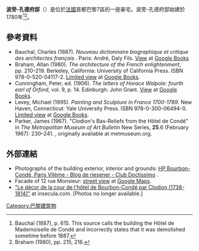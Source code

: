 '''波旁-孔德府邸'''（{{lang-fr|Hôtel de Bourbon-Condé}}）是位於[[法國|法國]]首都巴黎7區的一座豪宅。波旁-孔德府邸始建於1780年<ref>Bauchal (1887), p. 615. This source calls the building the Hôtel de Mademoiselle de Condé and incorrectly states that it was demolished sometime before 1887.</ref><ref name=Braham>Braham (1980), pp. 215, 216.</ref>。
==參考資料==
* Bauchal, Charles (1887). ''Nouveau dictionnaire biographique et critique des architectes français'' {{fr-icon}}. Paris: André, Daly Fils. [http://books.google.com/books?id=TkwAAAAAYAAJ&pg=PA615#v=onepage&q&f=false View] {{Wayback|url=http://books.google.com/books?id=TkwAAAAAYAAJ&pg=PA615#v=onepage&q&f=false |date=20140707073343 }} at [[Google_Books|Google Books]]
* Braham, Allan (1980). ''The architecture of the French enlightenment'', pp. 210–219. Berkeley, California: University of California Press. ISBN 978-0-520-04117-2. [http://books.google.com/books?id=0_dLanpQfeAC&lpg=PA215&pg=PA210#v=onepage&q&f=false Limited view] {{Wayback|url=http://books.google.com/books?id=0_dLanpQfeAC&lpg=PA215&pg=PA210#v=onepage&q&f=false |date=20170802143805 }} at [[Google_Books|Google Books]].
* Cunningham, Peter, ed. (1906). ''The letters of Horace Walpole: fourth earl of Orford'', vol. 9, p. 14. Edinburgh: John Grant. [http://books.google.com/books?id=43Y4AAAAIAAJ&pg=PA14&cd=1#v=onepage&q&f=false View] {{Wayback|url=http://books.google.com/books?id=43Y4AAAAIAAJ&pg=PA14&cd=1#v=onepage&q&f=false |date=20140707074020 }} at [[Google_Books|Google Books]].
* Levey, Michael (1995). ''Painting and Sculpture in France 1700-1789''. New Haven, Connecticut: Yale University Press. ISBN 978-0-300-06494-0. [http://books.google.com/books?id=05qiZ2W9KFMC&lpg=PA243&pg=PA243#v=onepage Limited view] {{Wayback|url=http://books.google.com/books?id=05qiZ2W9KFMC&lpg=PA243&pg=PA243#v=onepage |date=20170619172622 }} at [[Google_Books|Google Books]].
* Parker, James (1967). "Clodion's Bas-Reliefs from the Hôtel de Condé" in ''The Metropolitan Museum of Art Bulletin'' New Series, '''25'''.6 (February 1967): 230–241. {{Cite web |url=http://www.metmuseum.org/toah/bibliography/?id=10263 |title=存档副本 |access-date=2015-10-06 |archive-url=https://web.archive.org/web/20120405152823/http://www.metmuseum.org/toah/bibliography/?id=10263 |archive-date=2012-04-05 |dead-url= }}, originally available at metmuseum.org.
== 外部連結 ==
{{Commons category|Hôtel de Bourbon-Condé}}
* Photographs of the building exterior, interior and grounds: [http://club.doctissimo.fr/riesener/blog/bourbon-paris-viieme-4000231.html HP Bourbon-Condé, Paris VIIème - Blog de riesener - Club Doctissimo] {{Webarchive|url=https://archive.is/20130213102603/http://club.doctissimo.fr/riesener/blog/bourbon-paris-viieme-4000231.html |date=2013-02-13 }}.
* Facade of 12 rue Monsieur: [http://maps.google.com/maps?f=q&source=s_q&hl=en&geocode=&q=12+rue+Monsieur,+Paris,+France&sll=48.851282,2.316549&sspn=0.003159,0.005059&ie=UTF8&hq=&hnear=12+Rue+Monsieur,+75007+Paris,+Ile-de-France,+France&ll=48.850899,2.316348&spn=0.00079,0.001265&t=h&z=20&layer=c&cbll=48.85101,2.316314&panoid=G4M4MC3-CsJXb2fj9_iY-Q&cbp=12,239.51,,0,-7.33 street view] at [[Google_Maps|Google Maps]].
* [https://web.archive.org/web/20090609150054/http://www.insecula.com/article/F0000190.html "Le décor de la cour de l'hôtel de Bourbon-Condé par Clodion (1738-1814)"] at insecula.com. {{fr-icon}} [Photos no longer available.]
{{Coord|48|51|3.13|N|2|18|56.66|E|display=title}}
[[Category:巴黎建筑物|Category:巴黎建筑物]]